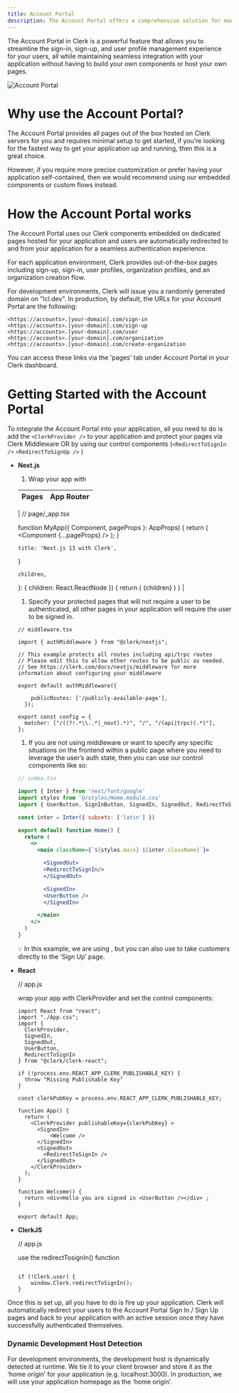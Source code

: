 ```yaml
---
title: Account Portal
description: The Account Portal offers a comprehensive solution for managing user authentication and profile management in your web application and is the fastest way to add Clerk's authentication to your application with minimal code required.
---
```




The Account Portal in Clerk is a powerful feature that allows you to streamline the sign-in, sign-up, and user profile management experience for your users, all while maintaining seamless integration with your application without having to build your own components or host your own pages.

![Account Portal](/docs/images/account-portal/account_portal_splash.png)

# Why use the Account Portal?

The Account Portal provides all pages out of the box hosted on Clerk servers for you and requires minimal setup to get started, if you’re looking for the fastest way to get your application up and running, then this is a great choice. 

However, if you require more precise customization or prefer having your application self-contained, then we would recommend using our embedded components or custom flows instead.

# How the Account Portal works

The Account Portal uses our Clerk components embedded on dedicated pages hosted for your application and users are automatically redirected to and from your application for a seamless authentication experience.

For each application environment, Clerk provides out-of-the-box pages including sign-up, sign-in, user profiles, organization profiles, and an organization creation flow.

For development environments, Clerk will issue you a randomly generated domain on "lcl.dev". In production, by default, the URLs for your Account Portal are the following:

```
<https://accounts>.[your-domain].com/sign-in
<https://accounts>.[your-domain].com/sign-up
<https://accounts>.[your-domain].com/user
<https://accounts>.[your-domain].com/organization
<https://accounts>.[your-domain].com/create-organization

```

You can access these links via the 'pages' tab under Account Portal in your Clerk dashboard.

# Getting Started with the Account Portal

To integrate the Account Portal into your application, all you need to do is add the `<ClerkProvider />` to your application and protect your pages via Clerk Middleware OR by using our control components (`<RedirectToSignIn />` `<RedirectToSignUp />` )

- **Next.js**
    
    
    1. Wrap your app with <ClerkProvider />
    
    | Pages | App Router |
    | --- | --- |
    | 
    // page/_app.tsx
     
    function MyApp({ Component, pageProps }: AppProps) {
      return (
        <ClerkProvider>
          <Component {...pageProps} />
        </ClerkProvider>
      );
    }
     
     
      title: 'Next.js 13 with Clerk',
    }
     
      children,
    }: {
      children: React.ReactNode
    }) {
      return (
        <ClerkProvider>
          <html lang="en">
            <body>{children}</body>
          </html>
        </ClerkProvider>
      )
    } |
    
    1. Specify your protected pages that will not require a user to be authenticated, all other pages in your application will require the user to be signed in.
    
    ```tsx
    // middleware.tsx
    
    import { authMiddleware } from "@clerk/nextjs";
    
    // This example protects all routes including api/trpc routes
    // Please edit this to allow other routes to be public as needed.
    // See https://clerk.com/docs/nextjs/middleware for more information about configuring your middleware
    
    export default authMiddleware({
    
        publicRoutes: ['/publicly-available-page'],
      });
    
    export const config = {
      matcher: ["/((?!.*\\..*|_next).*)", "/", "/(api|trpc)(.*)"],
    };
    ```
    
    1. If you are not using middleware or want to specify any specific situations on the frontend within a public page where you need to leverage the user’s auth state, then you can use our control components like so:
    
    ```jsx
    // index.tsx
    
    import { Inter } from 'next/font/google'
    import styles from '@/styles/Home.module.css'
    import { UserButton, SignInButton, SignedIn, SignedOut, RedirectToSignIn } from '@clerk/nextjs'
    
    const inter = Inter({ subsets: ['latin'] })
    
    export default function Home() {
      return (
        <>
          <main className={`${styles.main} ${inter.className}`}>
    
            <SignedOut>
            <RedirectToSignIn/>
            </SignedOut>
    
            <SignedIn>
            <UserButton />
            </SignedIn>
    
          </main>
        </>
      )
    }
    ```
    
    <aside>
    💡 In this example, we are using <RedirectToSignIn />, but you can also use <RedirectToSignUp /> to take customers directly to the ‘Sign Up’ page.
    
    </aside>
    
- **React**
    
    // app.js
    
    wrap your app with ClerkProvider and set the control components:
    
    ```
    import React from "react";
    import "./App.css";
    import {
      ClerkProvider,
      SignedIn,
      SignedOut,
      UserButton,
      RedirectToSignIn
    } from "@clerk/clerk-react";
    
    if (!process.env.REACT_APP_CLERK_PUBLISHABLE_KEY) {
      throw "Missing Publishable Key"
    }
    
    const clerkPubKey = process.env.REACT_APP_CLERK_PUBLISHABLE_KEY;
    
    function App() {
      return (
        <ClerkProvider publishableKey={clerkPubKey} >
          <SignedIn>
    	      <Welcome />
          </SignedIn>
          <SignedOut>
            <RedirectToSignIn />
          </SignedOut>
        </ClerkProvider>
      );
    }
    
    function Welcome() {
      return <div>Hello you are signed in <UserButton /></div> ;
    }
    
    export default App;
    ```
    
- **ClerkJS**
    
    // app.js
    
    use the redirectTosignIn() function
    
    ```
    
    if (!Clerk.user) {
    	window.Clerk.redirectToSignIn();
    }
    
    ```
    

Once this is set up, all you have to do is fire up your application. Clerk will automatically redirect your users to the Account Portal Sign In / Sign Up pages and back to your application  with an active session once they have successfully authenticated themselves.

### Dynamic Development Host Detection

For development environments, the development host is dynamically detected at runtime. We tie it to your client browser and store it as the ‘home origin’ for your application (e.g. localhost:3000). In production, we will use your application homepage as the ‘home origin’.